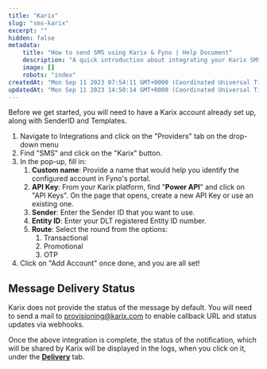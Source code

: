 ```yaml
---
title: "Karix"
slug: "sms-karix"
excerpt: ""
hidden: false
metadata:
    title: "How to send SMS using Karix & Fyno | Help Document"
    description: "A quick introduction about integrating your Karix SMS account into Fyno."
    image: []
    robots: "index"
createdAt: "Mon Sep 11 2023 07:54:11 GMT+0000 (Coordinated Universal Time)"
updatedAt: "Mon Sep 11 2023 14:50:14 GMT+0000 (Coordinated Universal Time)"
---
```


Before we get started, you will need to have a Karix account already set up, along with SenderID and Templates.

1. Navigate to Integrations and click on the "Providers" tab on the drop-down menu
2. Find "SMS" and click on the "Karix" button.
3. In the pop-up, fill in:
    1. **Custom name**: Provide a name that would help you identify the configured account in Fyno's portal.
    2. **API Key**: From your Karix platform, find "**Power API**" and click on "API Keys". On the page that opens, create a new API Key or use an existing one.
    3. **Sender**: Enter the Sender ID that you want to use.
    4. **Entity ID**: Enter your DLT registered Entity ID number.
    5. **Route**: Select the round from the options:
        1. Transactional
        2. Promotional
        3. OTP
4. Click on "Add Account" once done, and you are all set!

## Message Delivery Status

Karix does not provide the status of the message by default. You will need to send a mail to [provisioning@karix.com](mailto:provisioning@karix.com) to enable callback URL and status updates via webhooks.

Once the above integration is complete, the status of the notification, which will be shared by Karix will be displayed in the logs, when you click on it, under the **[Delivery](./log-details-delivery)** tab.
